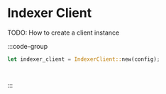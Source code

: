 # Indexer Client

TODO: How to create a client instance

:::code-group

```rust [Rust]
let indexer_client = IndexerClient::new(config);
```

```python [Python]

```

```typescript [TypeScript]

```

:::
